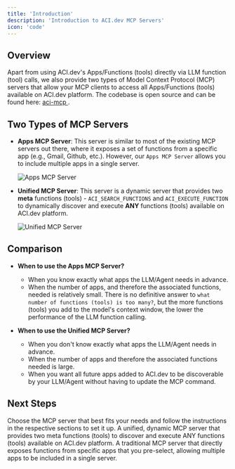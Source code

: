 ```yaml
---
title: 'Introduction'
description: 'Introduction to ACI.dev MCP Servers'
icon: 'code'
---
```



## Overview
Apart from using ACI.dev's Apps/Functions (tools) directly via LLM function (tool) calls, we also provide two types of Model Context Protocol (MCP) servers that allow your MCP clients to access all Apps/Functions (tools) available on ACI.dev platform.
The codebase is open source and can be found here: [aci-mcp <Icon icon="up-right-from-square"/>](https://github.com/aipotheosis-labs/aci-mcp).


## Two Types of MCP Servers
- **Apps MCP Server**: This server is similar to most of the existing MCP servers out there, where it exposes a set of functions from a specific app (e.g., Gmail, Github, etc.). However, our `Apps MCP Server` allows you to include multiple apps in a single server.

  <Frame>
    <img src="/images/apps-mcp-server-diagram.svg" alt="Apps MCP Server"/>
  </Frame>
- **Unified MCP Server**: This server is a dynamic server that provides two **meta** functions (tools) - `ACI_SEARCH_FUNCTIONS` and `ACI_EXECUTE_FUNCTION` to dynamically discover and execute **ANY** functions (tools) available on ACI.dev platform.

  <Frame>
    <img src="/images/unified-mcp-server-diagram.svg" alt="Unified MCP Server"/>
  </Frame>

## Comparison

- **When to use the Apps MCP Server?**
  - When you know exactly what apps the LLM/Agent needs in advance.
  - When the number of apps, and therefore the associated functions, needed is relatively small. 
    <Note>
      There is no definitive answer to `what number of functions (tools) is too many?`, but the more functions (tools) you add to the model's context window, the lower the performance of the LLM function calling.
    </Note>

- **When to use the Unified MCP Server?**
  - When you don't know exactly what apps the LLM/Agent needs in advance.
  - When the number of apps and therefore the associated functions needed is large.
  - When you want all future apps added to ACI.dev to be discoverable by your LLM/Agent without having to update the MCP command.


## Next Steps

Choose the MCP server that best fits your needs and follow the instructions in the respective sections to set it up.
<CardGroup cols={2}>
  <Card title="Unified MCP Server" icon="circle-nodes" href="/mcp-servers/unified-server">
    A unified, dynamic MCP server that provides two meta functions (tools) to discover and execute ANY functions (tools) available on ACI.dev platform.
  </Card>
  <Card title="Apps MCP Server" icon="puzzle-piece" href="/mcp-servers/apps-server">
    A traditional MCP server that directly exposes functions from specific apps that you pre-select, allowing multiple apps to be included in a single server.
  </Card>
</CardGroup>